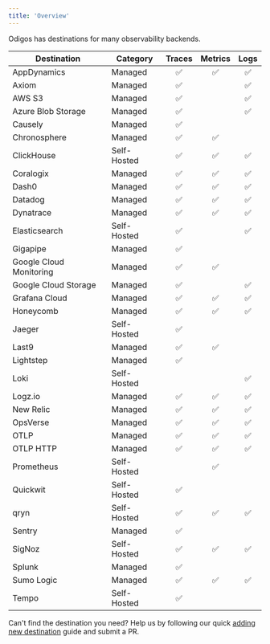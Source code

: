 ```yaml
---
title: 'Overview'
---
```


Odigos has destinations for many observability backends.

| Destination             | Category         | Traces | Metrics | Logs |
|-------------------------|------------------|:------:|:-------:|:----:|
| AppDynamics             | Managed          |   ✅   |   ✅    |  ✅  |
| Axiom                   | Managed          |   ✅   |         |  ✅  |
| AWS S3                  | Managed          |   ✅   |         |  ✅  |
| Azure Blob Storage      | Managed          |   ✅   |         |  ✅  |
| Causely                 | Managed          |   ✅   |         |      |
| Chronosphere            | Managed          |   ✅   |   ✅    |      |
| ClickHouse              | Self-Hosted      |   ✅   |   ✅    |  ✅  |
| Coralogix               | Managed          |   ✅   |   ✅    |  ✅  |
| Dash0                   | Managed          |   ✅   |   ✅    |  ✅  |
| Datadog                 | Managed          |   ✅   |   ✅    |  ✅  |
| Dynatrace               | Managed          |   ✅   |   ✅    |  ✅  |
| Elasticsearch           | Self-Hosted      |   ✅   |         |  ✅  |
| Gigapipe                | Managed          |   ✅   |         |      |
| Google Cloud Monitoring | Managed          |   ✅   |   ✅    |      |
| Google Cloud Storage    | Managed          |   ✅   |         |  ✅  |
| Grafana Cloud           | Managed          |   ✅   |   ✅    |  ✅  |
| Honeycomb               | Managed          |   ✅   |   ✅    |  ✅  |
| Jaeger                  | Self-Hosted      |   ✅   |         |      |
| Last9                   | Managed          |   ✅   |   ✅    |      |
| Lightstep               | Managed          |   ✅   |         |      |
| Loki                    | Self-Hosted      |        |         |  ✅  |
| Logz.io                 | Managed          |   ✅   |   ✅    |  ✅  |
| New Relic               | Managed          |   ✅   |   ✅    |  ✅  |
| OpsVerse                | Managed          |   ✅   |   ✅    |  ✅  |
| OTLP                    | Managed          |   ✅   |   ✅    |  ✅  |
| OTLP HTTP               | Managed          |   ✅   |   ✅    |  ✅  |
| Prometheus              | Self-Hosted      |        |   ✅    |      |
| Quickwit                | Self-Hosted      |   ✅   |         |      |
| qryn                    | Self-Hosted      |   ✅   |   ✅    |  ✅  |
| Sentry                  | Managed          |   ✅   |         |      |
| SigNoz                  | Self-Hosted      |   ✅   |   ✅    |  ✅  |
| Splunk                  | Managed          |   ✅   |         |      |
| Sumo Logic              | Managed          |   ✅   |   ✅    |  ✅  |
| Tempo                   | Self-Hosted      |   ✅   |         |      |

Can't find the destination you need? Help us by following our quick [adding new destination](/adding-new-dest) guide and submit a PR.
